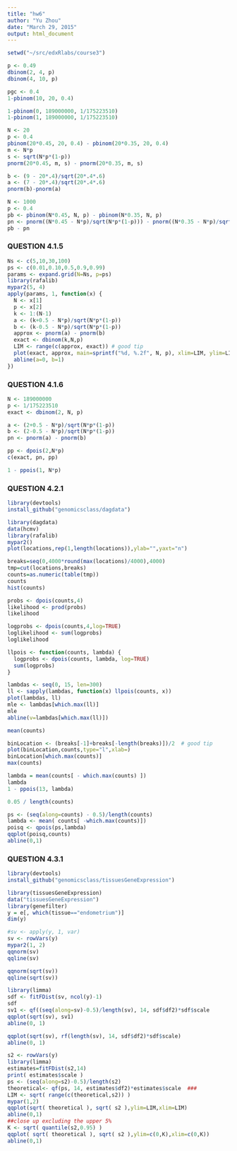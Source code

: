 ```yaml
---
title: "hw6"
author: "Yu Zhou"
date: "March 29, 2015"
output: html_document
---
```


```r
setwd("~/src/edxRlabs/course3")
```

```r
p <- 0.49
dbinom(2, 4, p)
dbinom(4, 10, p)
```

```r
pgc <- 0.4
1-pbinom(10, 20, 0.4)
```

```r
1-pbinom(0, 189000000, 1/175223510)
1-pbinom(1, 189000000, 1/175223510)
```

```r
N <- 20
p <- 0.4
pbinom(20*0.45, 20, 0.4) - pbinom(20*0.35, 20, 0.4)
m <- N*p
s <- sqrt(N*p*(1-p))
pnorm(20*0.45, m, s) - pnorm(20*0.35, m, s)

b <- (9 - 20*.4)/sqrt(20*.4*.6)
a <- (7 - 20*.4)/sqrt(20*.4*.6)
pnorm(b)-pnorm(a)
```

```r
N <- 1000
p <- 0.4
pb <- pbinom(N*0.45, N, p) - pbinom(N*0.35, N, p)
pn <- pnorm((N*0.45 - N*p)/sqrt(N*p*(1-p))) - pnorm((N*0.35 - N*p)/sqrt(N*p*(1-p)))
pb - pn
```


### QUESTION 4.1.5    
```r
Ns <- c(5,10,30,100)
ps <- c(0.01,0.10,0.5,0.9,0.99)
params <- expand.grid(N=Ns, p=ps)
library(rafalib)
mypar2(5, 4)
apply(params, 1, function(x) {
  N <- x[1]
  p <- x[2]
  k <- 1:(N-1)
  a <- (k+0.5 - N*p)/sqrt(N*p*(1-p))
  b <- (k-0.5 - N*p)/sqrt(N*p*(1-p))
  approx <- pnorm(a) - pnorm(b)
  exact <- dbinom(k,N,p)
  LIM <- range(c(approx, exact)) # good tip
  plot(exact, approx, main=sprintf("%d, %.2f", N, p), xlim=LIM, ylim=LIM, col=1, pch=16)
  abline(a=0, b=1)
})
```

### QUESTION 4.1.6
```r
N <- 189000000
p <- 1/175223510
exact <- dbinom(2, N, p)

a <- (2+0.5 - N*p)/sqrt(N*p*(1-p))
b <- (2-0.5 - N*p)/sqrt(N*p*(1-p))
pn <- pnorm(a) - pnorm(b)

pp <- dpois(2,N*p)
c(exact, pn, pp)

1 - ppois(1, N*p)
```


### QUESTION 4.2.1
```r
library(devtools)
install_github("genomicsclass/dagdata")
```

```r
library(dagdata)
data(hcmv)
library(rafalib)
mypar2()
plot(locations,rep(1,length(locations)),ylab="",yaxt="n")

breaks=seq(0,4000*round(max(locations)/4000),4000)
tmp=cut(locations,breaks)
counts=as.numeric(table(tmp))
counts
hist(counts)

probs <- dpois(counts,4)
likelihood <- prod(probs)
likelihood

logprobs <- dpois(counts,4,log=TRUE)
loglikelihood <- sum(logprobs)
loglikelihood

llpois <- function(counts, lambda) {
  logprobs <- dpois(counts, lambda, log=TRUE)
  sum(logprobs)
}

lambdas <- seq(0, 15, len=300)
ll <- sapply(lambdas, function(x) llpois(counts, x))
plot(lambdas, ll)
mle <- lambdas[which.max(ll)]
mle
abline(v=lambdas[which.max(ll)])

mean(counts)
```

```r
binLocation <- (breaks[-1]+breaks[-length(breaks)])/2  # good tip
plot(binLocation,counts,type="l",xlab=)
binLocation[which.max(counts)]
max(counts)
```

```r
lambda = mean(counts[ - which.max(counts) ])
lambda
1 - ppois(13, lambda)
```

```r
0.05 / length(counts)
```


```r
ps <- (seq(along=counts) - 0.5)/length(counts)
lambda <- mean( counts[ -which.max(counts)])
poisq <- qpois(ps,lambda)
qqplot(poisq,counts)
abline(0,1)
```

### QUESTION 4.3.1  
```r
library(devtools)
install_github("genomicsclass/tissuesGeneExpression")
```

```r
library(tissuesGeneExpression)
data("tissuesGeneExpression")
library(genefilter)
y = e[, which(tissue=="endometrium")]
dim(y)
```

```r
#sv <- apply(y, 1, var)
sv <- rowVars(y)
mypar2(1, 2)
qqnorm(sv)
qqline(sv)

qqnorm(sqrt(sv))
qqline(sqrt(sv))

```

```r
library(limma)
sdf <- fitFDist(sv, ncol(y)-1)
sdf
sv1 <- qf((seq(along=sv)-0.5)/length(sv), 14, sdf$df2)*sdf$scale
qqplot(sqrt(sv), sv1)
abline(0, 1)

qqplot(sqrt(sv), rf(length(sv), 14, sdf$df2)*sdf$scale)
abline(0, 1)

```

```r
s2 <- rowVars(y)
library(limma)
estimates=fitFDist(s2,14)
print( estimates$scale )
ps <- (seq(along=s2)-0.5)/length(s2)
theoretical<- qf(ps, 14, estimates$df2)*estimates$scale  ### 
LIM <- sqrt( range(c(theoretical,s2)) )
mypar(1,2)
qqplot(sqrt( theoretical ), sqrt( s2 ),ylim=LIM,xlim=LIM)
abline(0,1)
##close up excluding the upper 5%
K <- sqrt( quantile(s2,0.95) )
qqplot( sqrt( theoretical ), sqrt( s2 ),ylim=c(0,K),xlim=c(0,K))
abline(0,1)
```

